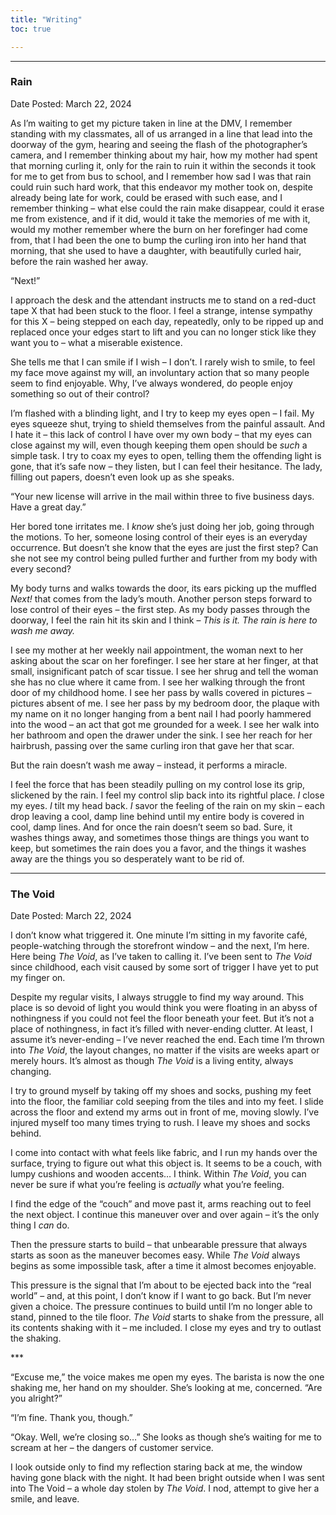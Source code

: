 ```yaml
---
title: "Writing"
toc: true

---
```


***

### Rain

Date Posted: March 22, 2024

As I’m waiting to get my picture taken in line at the DMV, I remember standing
with my classmates, all of us arranged in a line that lead into the doorway of
the gym, hearing and seeing the flash of the photographer’s camera, and I
remember thinking about my hair, how my mother had spent that morning curling
it, only for the rain to ruin it within the seconds it took for me to get from
bus to school, and I remember how sad I was that rain could ruin such hard
work, that this endeavor my mother took on, despite already being late for
work, could be erased with such ease, and I remember thinking – what else could
the rain make disappear, could it erase me from existence, and if it did, would
it take the memories of me with it, would my mother remember where the burn on
her forefinger had come from, that I had been the one to bump the curling iron
into her hand that morning, that she used to have a daughter, with beautifully
curled hair, before the rain washed her away.

“Next!”

I approach the desk and the attendant instructs me to stand on a red-duct tape
X that had been stuck to the floor. I feel a strange, intense sympathy for this
X – being stepped on each day, repeatedly, only to be ripped up and replaced
once your edges start to lift and you can no longer stick like they want you to
– what a miserable existence.

She tells me that I can smile if I wish – I don’t. I rarely wish to smile, to
feel my face move against my will, an involuntary action that so many people
seem to find enjoyable. Why, I’ve always wondered, do people enjoy something so
out of their control?

I’m flashed with a blinding light, and I try to keep my eyes open – I fail. My
eyes squeeze shut, trying to shield themselves from the painful assault. And I
hate it – this lack of control I have over my own body – that my eyes can close
against my will, even though keeping them open should be _such_ a simple task. I
try to coax my eyes to open, telling them the offending light is gone, that
it's safe now – they listen, but I can feel their hesitance. The lady, filling
out papers, doesn’t even look up as she speaks.

“Your new license will arrive in the mail within three to five business days.
Have a great day.”

Her bored tone irritates me. I _know_ she’s just doing her job, going through the
motions. To her, someone losing control of their eyes is an everyday
occurrence. But doesn’t she know that the eyes are just the first step? Can she
not see my control being pulled further and further from my body with every
second?

My body turns and walks towards the door, its ears picking up the muffled _Next!_
that comes from the lady’s mouth. Another person steps forward to lose control
of their eyes – the first step. As my body passes through the doorway, I feel
the rain hit its skin and I think – _This is it. The rain is here to wash me
away._

I see my mother at her weekly nail appointment, the woman next to her asking
about the scar on her forefinger. I see her stare at her finger, at that small,
insignificant patch of scar tissue. I see her shrug and tell the woman she has
no clue where it came from. I see her walking through the front door of my
childhood home. I see her pass by walls covered in pictures – pictures absent
of me. I see her pass by my bedroom door, the plaque with my name on it no
longer hanging from a bent nail I had poorly hammered into the wood – an act
that got me grounded for a week. I see her walk into her bathroom and open the
drawer under the sink. I see her reach for her hairbrush, passing over the same
curling iron that gave her that scar.

But the rain doesn't wash me away – instead, it performs a miracle.

I feel the force that has been steadily pulling on my control lose its grip,
slickened by the rain. I feel my control slip back into its rightful place. _I_
close my eyes. _I_ tilt my head back. _I_ savor the feeling of the rain on my skin
– each drop leaving a cool, damp line behind until my entire body is covered in
cool, damp lines. And for once the rain doesn’t seem so bad. Sure, it washes
things away, and sometimes those things are things you want to keep, but
sometimes the rain does you a favor, and the things it washes away are the
things you so desperately want to be rid of.

***

### The Void

Date Posted: March 22, 2024

I don’t know what triggered it. One minute I’m sitting in my favorite café,
people-watching through the storefront window – and the next, I’m here. Here
being _The Void_, as I’ve taken to calling it. I’ve been sent to _The Void_ since
childhood, each visit caused by some sort of trigger I have yet to put my
finger on.

Despite my regular visits, I always struggle to find my way around. This place
is so devoid of light you would think you were floating in an abyss of
nothingness if you could not feel the floor beneath your feet. But it’s not a
place of nothingness, in fact it’s filled with never-ending clutter. At least,
I assume it’s never-ending – I’ve never reached the end. Each time I’m thrown
into _The Void_, the layout changes, no matter if the visits are weeks apart or
merely hours. It’s almost as though _The Void_ is a living entity, always
changing.

I try to ground myself by taking off my shoes and socks, pushing my feet into
the floor, the familiar cold seeping from the tiles and into my feet. I slide
across the floor and extend my arms out in front of me, moving slowly. I’ve
injured myself too many times trying to rush. I leave my shoes and socks behind.

I come into contact with what feels like fabric, and I run my hands over the
surface, trying to figure out what this object is. It seems to be a couch, with
lumpy cushions and wooden accents… I think. Within _The Void_, you can never be
sure if what you’re feeling is _actually_ what you’re feeling.

I find the edge of the “couch” and move past it, arms reaching out to feel the
next object. I continue this maneuver over and over again – it’s the only thing
I _can_ do.

Then the pressure starts to build – that unbearable pressure that always starts
as soon as the maneuver becomes easy. While _The Void_ always begins as some
impossible task, after a time it almost becomes enjoyable.

This pressure is the signal that I’m about to be ejected back into the “real
world” – and, at this point, I don’t know if I want to go back. But I’m never
given a choice. The pressure continues to build until I’m no longer able to
stand, pinned to the tile floor. _The Void_ starts to shake from the pressure,
all its contents shaking with it – me included. I close my eyes and try to
outlast the shaking.

:::{.center}
\***
:::

“Excuse me,” the voice makes me open my eyes. The barista is now the one
shaking me, her hand on my shoulder. She’s looking at me, concerned. “Are you
alright?”

“I’m fine. Thank you, though.”

“Okay. Well, we’re closing so…” She looks as though she’s waiting for me to
scream at her – the dangers of customer service.

I look outside only to find my reflection staring back at me, the window having
gone black with the night. It had been bright outside when I was sent into The
Void – a whole day stolen by _The Void_. I nod, attempt to give her a smile, and
leave.
